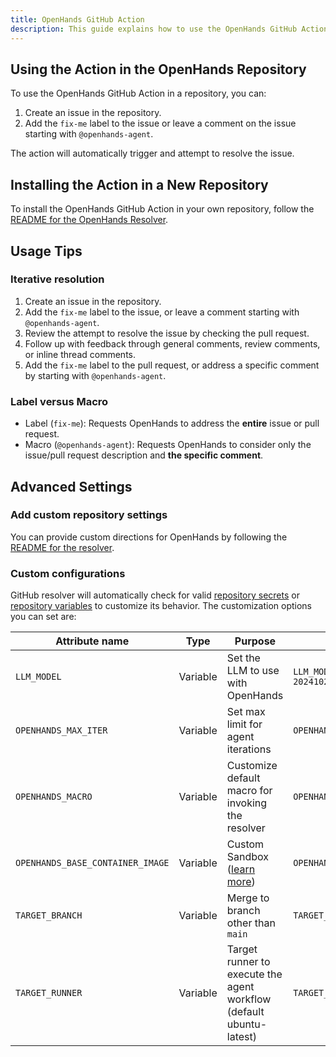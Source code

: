 ```yaml
---
title: OpenHands GitHub Action
description: This guide explains how to use the OpenHands GitHub Action in your own projects.
---
```


## Using the Action in the OpenHands Repository

To use the OpenHands GitHub Action in a repository, you can:

1. Create an issue in the repository.
2. Add the `fix-me` label to the issue or leave a comment on the issue starting with `@openhands-agent`.

The action will automatically trigger and attempt to resolve the issue.

## Installing the Action in a New Repository

To install the OpenHands GitHub Action in your own repository, follow
the [README for the OpenHands Resolver](https://github.com/All-Hands-AI/OpenHands/blob/main/openhands/resolver/README.md).

## Usage Tips

### Iterative resolution

1. Create an issue in the repository.
2. Add the `fix-me` label to the issue, or leave a comment starting with `@openhands-agent`.
3. Review the attempt to resolve the issue by checking the pull request.
4. Follow up with feedback through general comments, review comments, or inline thread comments.
5. Add the `fix-me` label to the pull request, or address a specific comment by starting with `@openhands-agent`.

### Label versus Macro

- Label (`fix-me`): Requests OpenHands to address the **entire** issue or pull request.
- Macro (`@openhands-agent`): Requests OpenHands to consider only the issue/pull request description and **the specific comment**.

## Advanced Settings

### Add custom repository settings

You can provide custom directions for OpenHands by following the [README for the resolver](https://github.com/All-Hands-AI/OpenHands/blob/main/openhands/resolver/README.md#providing-custom-instructions).

### Custom configurations

GitHub resolver will automatically check for valid [repository secrets](https://docs.github.com/en/actions/security-for-github-actions/security-guides/using-secrets-in-github-actions?tool=webui#creating-secrets-for-a-repository) or [repository variables](https://docs.github.com/en/actions/writing-workflows/choosing-what-your-workflow-does/store-information-in-variables#creating-configuration-variables-for-a-repository) to customize its behavior.
The customization options you can set are:

| **Attribute name**               | **Type** | **Purpose**                                                                                         | **Example**                                        |
| -------------------------------- | -------- | --------------------------------------------------------------------------------------------------- | -------------------------------------------------- |
| `LLM_MODEL`                      | Variable | Set the LLM to use with OpenHands                                                                   | `LLM_MODEL="anthropic/claude-3-5-sonnet-20241022"` |
| `OPENHANDS_MAX_ITER`             | Variable | Set max limit for agent iterations                                                                  | `OPENHANDS_MAX_ITER=10`                            |
| `OPENHANDS_MACRO`                | Variable | Customize default macro for invoking the resolver                                                   | `OPENHANDS_MACRO=@resolveit`                       |
| `OPENHANDS_BASE_CONTAINER_IMAGE` | Variable | Custom Sandbox ([learn more](/usage/how-to/custom-sandbox-guide))                                   | `OPENHANDS_BASE_CONTAINER_IMAGE="custom_image"`    |
| `TARGET_BRANCH`                  | Variable | Merge to branch other than `main`                                                                   | `TARGET_BRANCH="dev"`                              |
| `TARGET_RUNNER`                  | Variable | Target runner to execute the agent workflow (default ubuntu-latest)                                 | `TARGET_RUNNER="custom-runner"`                    |
